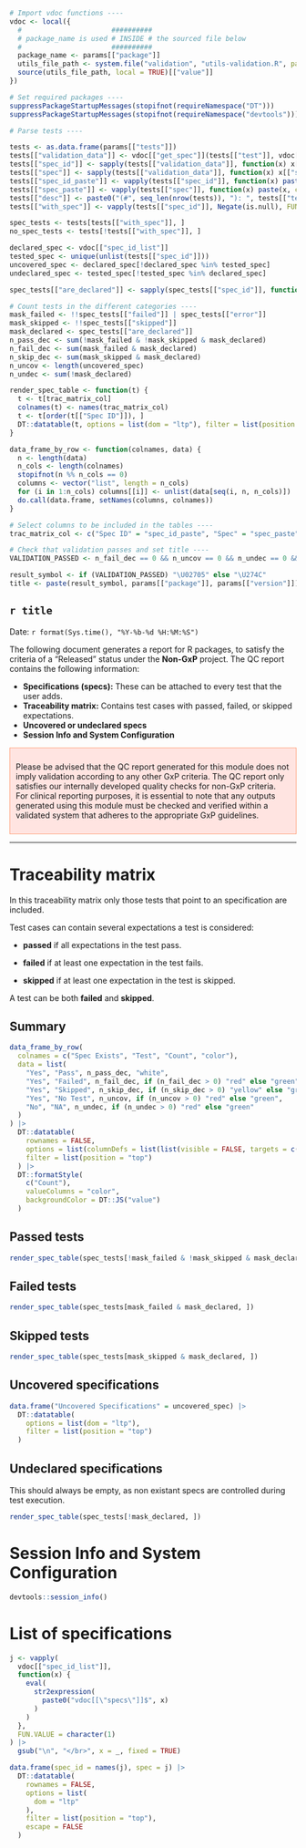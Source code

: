 <style>
.infobox {
  border: 1px solid;
  padding: 10px;
  margin: 10px 0;
}

.warning {
  border-color: #FFA07A;
  background-color: #FFE4E1;
}
</style>


```r
# Import vdoc functions ----
vdoc <- local({
  #                      ##########
  # package_name is used # INSIDE # the sourced file below
  #                      ##########  
  package_name <- params[["package"]]
  utils_file_path <- system.file("validation", "utils-validation.R", package = package_name, mustWork = TRUE)
  source(utils_file_path, local = TRUE)[["value"]]
})

# Set required packages ----
suppressPackageStartupMessages(stopifnot(requireNamespace("DT")))
suppressPackageStartupMessages(stopifnot(requireNamespace("devtools")))

# Parse tests ----

tests <- as.data.frame(params[["tests"]])
tests[["validation_data"]] <- vdoc[["get_spec"]](tests[["test"]], vdoc[["specs"]])
tests[["spec_id"]] <- sapply(tests[["validation_data"]], function(x) x[["spec_id"]])
tests[["spec"]] <- sapply(tests[["validation_data"]], function(x) x[["spec"]])
tests[["spec_id_paste"]] <- vapply(tests[["spec_id"]], function(x) paste(x, collapse = "\n"), FUN.VALUE = character(1))
tests[["spec_paste"]] <- vapply(tests[["spec"]], function(x) paste(x, collapse = "\n"), FUN.VALUE = character(1))
tests[["desc"]] <- paste0("(#", seq_len(nrow(tests)), "): ", tests[["test"]])
tests[["with_spec"]] <- vapply(tests[["spec_id"]], Negate(is.null), FUN.VALUE = logical(1))

spec_tests <- tests[tests[["with_spec"]], ]
no_spec_tests <- tests[!tests[["with_spec"]], ]

declared_spec <- vdoc[["spec_id_list"]]
tested_spec <- unique(unlist(tests[["spec_id"]]))
uncovered_spec <- declared_spec[!declared_spec %in% tested_spec]
undeclared_spec <- tested_spec[!tested_spec %in% declared_spec]

spec_tests[["are_declared"]] <- sapply(spec_tests[["spec_id"]], function(x) all(x %in% declared_spec))

# Count tests in the different categories ----
mask_failed <- !!spec_tests[["failed"]] | spec_tests[["error"]]
mask_skipped <- !!spec_tests[["skipped"]]
mask_declared <- spec_tests[["are_declared"]]
n_pass_dec <- sum(!mask_failed & !mask_skipped & mask_declared)
n_fail_dec <- sum(mask_failed & mask_declared)
n_skip_dec <- sum(mask_skipped & mask_declared)
n_uncov <- length(uncovered_spec)
n_undec <- sum(!mask_declared)

render_spec_table <- function(t) {
  t <- t[trac_matrix_col]
  colnames(t) <- names(trac_matrix_col)
  t <- t[order(t[["Spec ID"]]), ]
  DT::datatable(t, options = list(dom = "ltp"), filter = list(position = "top"))
}

data_frame_by_row <- function(colnames, data) {
  n <- length(data)
  n_cols <- length(colnames)
  stopifnot(n %% n_cols == 0)
  columns <- vector("list", length = n_cols)
  for (i in 1:n_cols) columns[[i]] <- unlist(data[seq(i, n, n_cols)])
  do.call(data.frame, setNames(columns, colnames))
}

# Select columns to be included in the tables ----
trac_matrix_col <- c("Spec ID" = "spec_id_paste", "Spec" = "spec_paste", "Test Desc" = "desc", "File" = "file")

# Check that validation passes and set title ----
VALIDATION_PASSED <- n_fail_dec == 0 && n_uncov == 0 && n_undec == 0 && n_uncov == 0 # nolint

result_symbol <- if (VALIDATION_PASSED) "\U02705" else "\U274C"
title <- paste(result_symbol, params[["package"]], params[["version"]])
```

## `r title`
Date: `r format(Sys.time(), "%Y-%b-%d %H:%M:%S")`

The following document generates a report for R packages, to satisfy the criteria of a "Released" status under the **Non-GxP** project. The QC report contains the following information:

- **Specifications (specs):** These can be attached to every test that the user adds.
- **Traceability matrix:** Contains test cases with passed, failed, or skipped expectations.
- **Uncovered or undeclared specs**
- **Session Info and System Configuration**

::: {.infobox .warning}
Please be advised that the QC report generated for this module does not imply validation according to any other GxP criteria. 
The QC report only satisfies our internally developed quality checks for non-GxP criteria.
For clinical reporting purposes, it is essential to note that any outputs generated using this module must be checked and verified within a validated system that adheres to the appropriate GxP guidelines.
:::

----
# Traceability matrix

In this traceability matrix only those tests that point to an specification are included.

Test cases can contain several expectations a test is considered:

  - **passed** if all expectations in the test pass.

  - **failed** if at least one expectation in the test fails.

  - **skipped** if at least one expectation in the test is skipped.

A test can be both **failed** and **skipped**.

## Summary

```r
data_frame_by_row(
  colnames = c("Spec Exists", "Test", "Count", "color"),
  data = list(
    "Yes", "Pass", n_pass_dec, "white",
    "Yes", "Failed", n_fail_dec, if (n_fail_dec > 0) "red" else "green",
    "Yes", "Skipped", n_skip_dec, if (n_skip_dec > 0) "yellow" else "green",
    "Yes", "No Test", n_uncov, if (n_uncov > 0) "red" else "green",
    "No", "NA", n_undec, if (n_undec > 0) "red" else "green"
  )
) |>
  DT::datatable(
    rownames = FALSE,
    options = list(columnDefs = list(list(visible = FALSE, targets = c(3))), dom = "tp"),
    filter = list(position = "top")
  ) |>
  DT::formatStyle(
    c("Count"),
    valueColumns = "color",
    backgroundColor = DT::JS("value")
  )
```

## Passed tests

```r
render_spec_table(spec_tests[!mask_failed & !mask_skipped & mask_declared, ])
```

## Failed tests

```r
render_spec_table(spec_tests[mask_failed & mask_declared, ])
```

## Skipped tests

```r
render_spec_table(spec_tests[mask_skipped & mask_declared, ])
```

## Uncovered specifications

```r
data.frame("Uncovered Specifications" = uncovered_spec) |>
  DT::datatable(
    options = list(dom = "ltp"),
    filter = list(position = "top")
  )
```

## Undeclared specifications

This should always be empty, as non existant specs are controlled during test execution.

```r
render_spec_table(spec_tests[!mask_declared, ])
```

# Session Info and System Configuration

```r
devtools::session_info()
```

# List of specifications
```r
j <- vapply(
  vdoc[["spec_id_list"]],
  function(x) {
    eval(
      str2expression(
        paste0("vdoc[[\"specs\"]]$", x)
      )
    )
  },
  FUN.VALUE = character(1)
) |>
  gsub("\n", "</br>", x = _, fixed = TRUE)

data.frame(spec_id = names(j), spec = j) |>
  DT::datatable(
    rownames = FALSE,
    options = list(
      dom = "ltp"
    ),
    filter = list(position = "top"),
    escape = FALSE
  )
```
